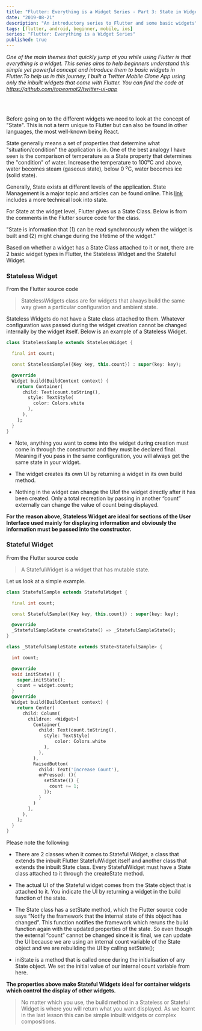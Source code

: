 ```yaml
---
title: "Flutter: Everything is a Widget Series - Part 3: State in Widgets."
date: "2019-08-21"
description: "An introductory series to Flutter and some basic widgets"
tags: [flutter, android, beginner, mobile, ios]
series: "Flutter: Everything is a Widget Series"
published: true
---
```


*One of the main themes that quickly jump at you while using Flutter is that everything is a widget. This series aims to help beginners understand this simple yet powerful concept and introduce them to basic widgets in Flutter.To help us in this journey, I built a Twitter Mobile Clone App using only the inbuilt widgets that come with Flutter. You can find the code at https://github.com/topeomot2/twitter-ui-app*

<br/><br/>

Before going on to the different widgets we need to look at the concept of "State". This is not a term unique to Flutter but can also be found in other languages, the most well-known being React.

State generally means a set of properties that determine what "situation/condition" the application is in. One of the best analogy I have seen is the comparison of temperature as a State property that determines the "condition" of water. Increase the temperature to 100⁰C and above, water becomes steam (gaseous state), below 0 ⁰C, water becomes ice (solid state).

Generally, State exists at different levels of the application. State Management is a major topic and articles can be found online. This [link](https://app.egghead.io/articles/what-is-state-why-do-i-need-to-manage-it) includes a more technical look into state.



For State at the widget level, Flutter gives us a State Class. Below is from the comments in the Flutter source code for the class.

"State is information that (1) can be read synchronously when the widget is built and (2) might change during the lifetime of the widget."

Based on whether a widget has a State Class attached to it or not, there are 2 basic widget types in Flutter, the Stateless Widget and the Stateful Widget.

### Stateless Widget
From the Flutter source code

> StatelessWidgets class are for widgets that always build the same way given a particular configuration and ambient state.

Stateless Widgets do not have a State class attached to them. Whatever configuration was passed during the widget creation cannot be changed internally by the widget itself. Below is an example of a Stateless Widget.

```dart
class StatelessSample extends StatelessWidget {

  final int count;

  const StatelessSample({Key key, this.count}) : super(key: key);

  @override
  Widget build(BuildContext context) {
    return Container(
      child: Text(count.toString(),
        style: TextStyle(
          color: Colors.white
        ),
      ),
    );
  }
}
```

* Note, anything you want to come into the widget during creation must come in through the constructor and they must be declared final. Meaning if you pass in the same configuration, you will always get the same state in your widget.

* The widget creates its own UI by returning a widget in its own build method.

* Nothing in the widget can change the UIof the widget directly after it has been created. Only a total recreation by passing in another “count” externally can change the value of count being displayed.

**For the reason above, Stateless Widget are ideal for sections of the User Interface used mainly for displaying information and obviously the information must be passed into the constructor.**

### Stateful Widget
From the Flutter source code

> A StatefulWidget is a widget that has mutable state.

Let us look at a simple example.

```dart
class StatefulSample extends StatefulWidget {

  final int count;

  const StatefulSample({Key key, this.count}) : super(key: key);

  @override
  _StatefulSampleState createState() => _StatefulSampleState();
}

class _StatefulSampleState extends State<StatefulSample> {

  int count;

  @override
  void initState() {
    super.initState();
    count = widget.count;
  }
  @override
  Widget build(BuildContext context) {
    return Center(
      child: Column(
        children: <Widget>[
          Container(
            child: Text(count.toString(),
              style: TextStyle(
                  color: Colors.white
              ),
            ),
          ),
          RaisedButton(
            child: Text('Increase Count'),
            onPressed: (){
              setState(() {
                count += 1;
              });
            }
          )
        ],
      ),
    );
  }
}
```

Please note the following

* There are 2 classes when it comes to Stateful Widget, a class that extends the inbuilt Flutter StatefulWidget itself and another class that extends the inbuilt State class. Every StatefulWidget must have a State class attached to it through the createState method.


* The actual UI of the Stateful widget comes from the State object that is attached to it. You indicate the UI by returning a widget in the build function of the state.

* The State class has a setState method, which the Flutter source code says “Notify the framework that the internal state of this object has changed”. This function notifies the framework which reruns the build function again with the updated properties of the state. 
So even though the external “count” cannot be changed since it is final, we can update the UI because we are using an internal count variable of the State object and we are rebuilding the UI by calling setState();

* iniState is a method that is called once during the initialisation of any State object. We set the initial value of our internal count variable from here.

**The properties above make Stateful Widgets ideal for container widgets which control the display of other widgets.**



>No matter which you use, the build method in a Stateless or Stateful Widget is where you will return what you want displayed. As we learnt in the last lesson this can be simple inbuilt widgets or complex compositions.
